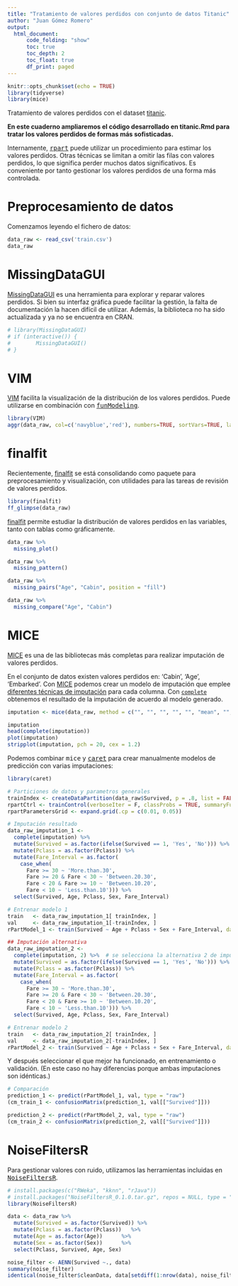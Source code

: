 ```yaml
---
title: "Tratamiento de valores perdidos con conjunto de datos Titanic"
author: "Juan Gómez Romero"
output:
  html_document:
      code_folding: "show"
      toc: true
      toc_depth: 2
      toc_float: true
      df_print: paged
---
```


```r
knitr::opts_chunk$set(echo = TRUE)
library(tidyverse)
library(mice)
```

Tratamiento de valores perdidos con el dataset [titanic](https://www.kaggle.com/c/titanic/).

**En este cuaderno ampliaremos el código desarrollado en titanic.Rmd para tratar los valores perdidos de formas más sofisticadas.**

Internamente, [<tt>rpart</tt>](https://cran.r-project.org/web/packages/rpart/vignettes/longintro.pdf) puede utilizar un procedimiento para estimar los valores perdidos. Otras técnicas se limitan a omitir las filas con valores perdidos, lo que significa perder muchos datos significativos. Es conveniente por tanto gestionar los valores perdidos de una forma más controlada.

# Preprocesamiento de datos

Comenzamos leyendo el fichero de datos:

```r
data_raw <- read_csv('train.csv')
data_raw
```

# MissingDataGUI

[MissingDataGUI](https://github.com/chxy/MissingDataGUI) es una herramienta para explorar y reparar valores perdidos. Si bien su interfaz gráfica puede facilitar la gestión, la falta de documentación la hacen difícil de utilizar. Además, la biblioteca no ha sido actualizada y ya no se encuentra en CRAN.

```r
# library(MissingDataGUI)
# if (interactive()) {
#        MissingDataGUI()
# }
```

# VIM

[VIM](https://cran.r-project.org/web/packages/VIM/index.html) facilita la visualización de la distribución de los valores perdidos. Puede utilizarse en combinación con [<tt>funModeling</tt>](https://livebook.datascienceheroes.com/exploratory-data-analysis.html#dataset-health-status).

```r
library(VIM)
aggr(data_raw, col=c('navyblue','red'), numbers=TRUE, sortVars=TRUE, labels=names(data_raw), cex.axis=.7, gap=3, ylab=c("Histogram of missing data", "Pattern"))
```

# finalfit

Recientemente, [finalfit](https://finalfit.org) se está consolidando como paquete para preprocesamiento y visualización, con utilidades para las tareas de revisión de valores perdidos.

```r
library(finalfit)
ff_glimpse(data_raw)
```

[finalfit](https://finalfit.org) permite estudiar la distribución de valores perdidos en las variables, tanto con tablas como gráficamente.
```r
data_raw %>%
  missing_plot()

data_raw %>%
  missing_pattern()

data_raw %>% 
  missing_pairs("Age", "Cabin", position = "fill")

data_raw %>%
  missing_compare("Age", "Cabin")
```


# MICE

[MICE](https://stefvanbuuren.name/mice/) es una de las bibliotecas más completas para realizar imputación de valores perdidos.

En el conjunto de datos existen valores perdidos en: 'Cabin', 'Age', 'Embarked'. Con [MICE](https://stefvanbuuren.name/mice/) podemos crear un modelo de imputación que emplee [diferentes técnicas de imputación](https://www.rdocumentation.org/packages/mice/versions/3.7.0/topics/mice) para cada columna. Con [`complete`](https://www.rdocumentation.org/packages/mice/versions/3.7.0/topics/complete) obtenemos el resultado de la imputación de acuerdo al modelo generado.

```r
imputation <- mice(data_raw, method = c("", "", "", "", "", "mean", "", "", "", "", "cart", "cart"))

imputation
head(complete(imputation))
plot(imputation)
stripplot(imputation, pch = 20, cex = 1.2)
```

Podemos combinar <tt>mice</tt> y [<tt>caret</tt>](http://topepo.github.io/caret/) para crear manualmente modelos de predicción con varias imputaciones:

```r
library(caret)

# Particiones de datos y parametros generales
trainIndex <- createDataPartition(data_raw$Survived, p = .8, list = FALSE, times = 1)
rpartCtrl <- trainControl(verboseIter = F, classProbs = TRUE, summaryFunction = twoClassSummary)
rpartParametersGrid <- expand.grid(.cp = c(0.01, 0.05))

# Imputación resultado
data_raw_imputation_1 <- 
  complete(imputation) %>%
  mutate(Survived = as.factor(ifelse(Survived == 1, 'Yes', 'No'))) %>%
  mutate(Pclass = as.factor(Pclass)) %>%
  mutate(Fare_Interval = as.factor(
    case_when(
      Fare >= 30 ~ 'More.than.30',
      Fare >= 20 & Fare < 30 ~ 'Between.20.30',
      Fare < 20 & Fare >= 10 ~ 'Between.10.20',
      Fare < 10 ~ 'Less.than.10'))) %>%
  select(Survived, Age, Pclass, Sex, Fare_Interval)

# Entrenar modelo 1
train   <- data_raw_imputation_1[ trainIndex, ] 
val     <- data_raw_imputation_1[-trainIndex, ]
rPartModel_1 <- train(Survived ~ Age + Pclass + Sex + Fare_Interval, data = data_raw_imputation_1, method = "rpart", metric = "ROC", trControl = rpartCtrl, tuneGrid = rpartParametersGrid)

## Imputación alternativa
data_raw_imputation_2 <- 
  complete(imputation, 2) %>%  # se selecciona la alternativa 2 de imputación
  mutate(Survived = as.factor(ifelse(Survived == 1, 'Yes', 'No'))) %>%
  mutate(Pclass = as.factor(Pclass)) %>%
  mutate(Fare_Interval = as.factor(
    case_when(
      Fare >= 30 ~ 'More.than.30',
      Fare >= 20 & Fare < 30 ~ 'Between.20.30',
      Fare < 20 & Fare >= 10 ~ 'Between.10.20',
      Fare < 10 ~ 'Less.than.10'))) %>%
  select(Survived, Age, Pclass, Sex, Fare_Interval)

# Entrenar modelo 2
train   <- data_raw_imputation_2[ trainIndex, ] 
val     <- data_raw_imputation_2[-trainIndex, ]
rPartModel_2 <- train(Survived ~ Age + Pclass + Sex + Fare_Interval, data = data_raw_imputation_2, method = "rpart", metric = "ROC", trControl = rpartCtrl, tuneGrid = rpartParametersGrid)
```

Y después seleccionar el que mejor ha funcionado, en entrenamiento o validación. (En este caso no hay diferencias porque ambas imputaciones son idénticas.)

```r
# Comparación
prediction_1 <- predict(rPartModel_1, val, type = "raw") 
(cm_train_1 <- confusionMatrix(prediction_1, val[["Survived"]]))

prediction_2 <- predict(rPartModel_2, val, type = "raw") 
(cm_train_2 <- confusionMatrix(prediction_2, val[["Survived"]]))
```

# NoiseFiltersR

Para gestionar valores con ruido, utilizamos las herramientas incluidas en [<tt>NoiseFiltersR</tt>](https://cran.r-project.org/web/packages/NoiseFiltersR/index.html).

```r
# install.packages(c("RWeka", "kknn", "rJava"))
# install.packages("NoiseFiltersR_0.1.0.tar.gz", repos = NULL, type = "source")
library(NoiseFiltersR)

data <- data_raw %>% 
  mutate(Survived = as.factor(Survived)) %>%
  mutate(Pclass = as.factor(Pclass))   %>%
  mutate(Age = as.factor(Age))      %>%
  mutate(Sex = as.factor(Sex))      %>%
  select(Pclass, Survived, Age, Sex)

noise_filter <- AENN(Survived ~., data)
summary(noise_filter)
identical(noise_filter$cleanData, data[setdiff(1:nrow(data), noise_filter$remIdx), ])
```
